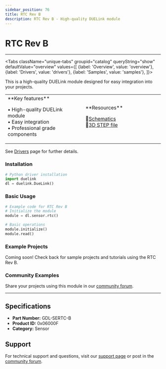 ```yaml
---
sidebar_position: 76
title: RTC Rev B
description: RTC Rev B - High-quality DUELink module
---
```



# RTC Rev B

<ProductImageSelector 
  partNumber="sertc-b"
  productName="RTC Rev B"
/>

---

<Tabs className="unique-tabs" groupid="catalog" queryString="show" defaultValue="overview"
  values={[
    {label: 'Overview', value: 'overview'},
    {label: 'Drivers', value: 'drivers'},
    {label: 'Samples', value: 'samples'},
  ]}>

<TabItem value="overview">

This is a high-quality DUELink module designed for easy integration into your projects.

<table><td width='50%'>
**Key features**

• High-quality DUELink module<br/>
• Easy integration<br/>
• Professional grade components<br/>

</td><td width='50%'>
**Resources**
 
📄[Schematics](/sch/sertc-b.pdf)<br/>
🔩[3D STEP file](/3d/sertc-b.step)<br/>

</td></table>

</TabItem>

<TabItem value="drivers">

See [Drivers](../../engine/drivers) page for further details.

### Installation

```python
# Python driver installation
import duelink
dl = duelink.DueLink()
```

### Basic Usage

```python
# Example code for RTC Rev B
# Initialize the module
module = dl.sensor.rtc()

# Basic operations
module.initialize()
module.read()
```

</TabItem>

<TabItem value="samples">

### Example Projects

Coming soon! Check back for sample projects and tutorials using the RTC Rev B.

### Community Examples

Share your projects using this module in our [community forum](https://forums.ghielectronics.com).

</TabItem>

</Tabs>

---

## Specifications

- **Part Number:** GDL-SERTC-B
- **Product ID:** 0x06000F
- **Category:** Sensor

## Support

For technical support and questions, visit our [support page](../../support) or post in the [community forum](https://forums.ghielectronics.com).
